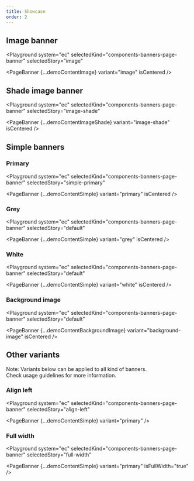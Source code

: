 ```yaml
---
title: Showcase
order: 2
---
```




## Image banner

<Playground
  system="ec"
  selectedKind="components-banners-page-banner"
  selectedStory="image"
>
  <PageBanner {...demoContentImage} variant="image" isCentered />
</Playground>

## Shade image banner

<Playground
  system="ec"
  selectedKind="components-banners-page-banner"
  selectedStory="image-shade"
>
  <PageBanner {...demoContentImageShade} variant="image-shade" isCentered />
</Playground>

## Simple banners

### Primary

<Playground
  system="ec"
  selectedKind="components-banners-page-banner"
  selectedStory="simple-primary"
>
  <PageBanner {...demoContentSimple} variant="primary" isCentered />
</Playground>

### Grey

<Playground
  system="ec"
  selectedKind="components-banners-page-banner"
  selectedStory="default"
>
  <PageBanner {...demoContentSimple} variant="grey" isCentered />
</Playground>

### White

<Playground
  system="ec"
  selectedKind="components-banners-page-banner"
  selectedStory="default"
>
  <PageBanner {...demoContentSimple} variant="white" isCentered />
</Playground>

### Background image

<Playground
  system="ec"
  selectedKind="components-banners-page-banner"
  selectedStory="default"
>
  <PageBanner
    {...demoContentBackgroundImage}
    variant="background-image"
    isCentered
  />
</Playground>

## Other variants

Note: Variants below can be applied to all kind of banners.  
Check usage guidelines for more information.

### Align left

<Playground
  system="ec"
  selectedKind="components-banners-page-banner"
  selectedStory="align-left"
>
  <PageBanner {...demoContentSimple} variant="primary" />
</Playground>

### Full width

<Playground
  system="ec"
  selectedKind="components-banners-page-banner"
  selectedStory="full-width"
>
  <PageBanner {...demoContentSimple} variant="primary" isFullWidth="true" />
</Playground>
